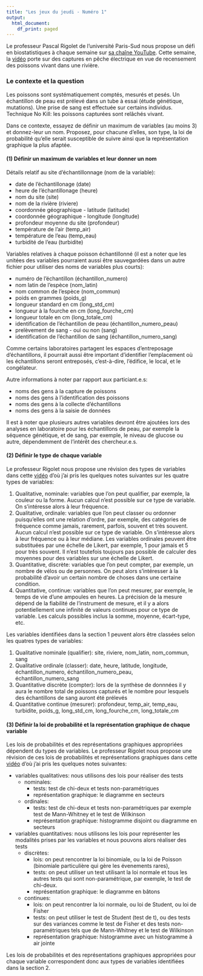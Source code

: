 ```yaml
---
title: "Les jeux du jeudi - Numéro 1"
output:
  html_document:
    df_print: paged
---
```


Le professeur Pascal Rigolet de l'université Paris-Sud nous propose un défi en biostatistiques à chaque semaine sur [sa chaîne YouTube](https://www.youtube.com/channel/UCww8jYELz4JmlkxT8FvNRAg/featured). Cette semaine, la [vidéo](https://www.youtube.com/watch?v=FgdwybC7tSg) porte sur des captures en pêche électrique en vue de recensement des poissons vivant dans une rivière. 

### Le contexte et la question 
Les poissons sont systématiquement comptés, mesurés et pesés. Un échantillon de peau est prélevé dans un tube à essai (étude génétique, mutations). Une prise de sang est effectuée sur certains individus. Technique No Kill: les poissons capturées sont relâchés vivant. 

Dans ce contexte, essayez de définir un maximum de variables (au moins 3) et donnez-leur un nom. Proposez, pour chacune d'elles, son type, la loi de probabilité qu'elle serait susceptible de suivre ainsi que la représentation graphique la plus afaptée.

#### (1) Définir un maximum de variables et leur donner un nom

Détails relatif au site d'échantillonnage (nom de la variable): 

* date de l'échantillonage (date)
* heure de l'échantillonage (heure)
* nom du site (site)
* nom de la rivière (riviere)
* coordonnée géographique - latitude (latitude)
* coordonnée géographique - longitude (longitude)
* profondeur moyenne du site (profondeur)
* température de l'air (temp_air)
* température de l'eau (temp_eau)
* turbidité de l'eau (turbidite)

Variables relatives à chaque poisson échantillonné (il est a noter que les unitées des variables pourraient aussi être sauvegardées dans un autre fichier pour utiliser des noms de variables plus courts):

* numéro de l'échantillon (échantillon_numero)
* nom latin de l'espèce (nom_latin)
* nom common de l'espèce (nom_commun)
* poids en grammes (poids_g)
* longueur standard en cm (long_std_cm)
* longueur à la fourche en cm (long_fourche_cm)
* longueur totale en cm (long_totale_cm)
* identification de l'échantillon de peau (échantillon_numero_peau)
* prelèvement de sang - oui ou non (sang)
* identification de l'échantillon de sang (échantillon_numero_sang)

Comme certains laboratoires partagent les espaces d'entreposage d'échantillons, il pourrait aussi être important d'identifier l'emplacement où les échantillons seront entreposés, c'est-à-dire, l'édifice, le local, et le congélateur.

Autre informations à noter par rapport aux particiant.e.s: 

* noms des gens à la capture de poissons
* noms des gens à l'identification des poissons
* noms des gens à la collecte d'échantillons
* noms des gens à la saisie de données

Il est à noter que plusieurs autres variables devront être ajoutées lors des analyses en laboratoire pour les échantillons de peau, par exemple la séquence génétique, et de sang, par exemple, le niveau de glucose ou autre, dépendemment de l'intérêt des chercheur.e.s.

#### (2) Définir le type de chaque variable

Le professeur Rigolet nous propose une révision des types de variables dans cette [vidéo](https://www.youtube.com/watch?v=99jDA-hN3P8) d'où j'ai pris les quelques notes suivantes sur les quatre types de variables:

1. Qualitative, nominale: variables que l'on peut qualifier, par exemple, la couleur ou la forme. Aucun calcul n'est possible sur ce type de variable. On s'intéresse alors à leur fréquence.
2. Qualitative, ordinale: variables que l'on peut classer ou ordonner puisqu'elles ont une relation d'ordre, par exemple, des catégories de fréquence comme jamais, rarement, parfois, souvent et très souvent. Aucun calcul n'est possible sur ce type de variable. On s'intéresse alors à leur fréquence ou à leur médiane. Les variables ordinales peuvent être substituées par une échelle de Likert, par exemple, 1 pour jamais et 5 pour très souvent. Il n'est toutefois toujours pas possible de calculer des moyennes pour des variables sur une échelle de Likert. 
3. Quantitative, discrète: variables que l'on peut compter, par exemple, un nombre de vélos ou de personnes. On peut alors s'intéresser à la probabilité d'avoir un certain nombre de choses dans une certaine condition.
4. Quantitative, continue: variables que l'on peut mesurer, par exemple, le temps de vie d'une ampoules en heures. La précision de la mesure dépend de la fiabilité de l'instrument de mesure, et il y a alors potentiellement une infinité de valeurs continues pour ce type de variable. Les calculs possibles inclus la somme, moyenne, écart-type, etc.

Les variables identifiées dans la section 1 peuvent alors être classées selon les quatres types de variables: 

1. Qualitative nominale (qualifier): site, riviere, nom_latin, nom_commun, sang
2. Qualitative ordinale (classer): date, heure, latitude, longitude, échantillon_numero, échantillon_numero_peau, échantillon_numero_sang
3. Quantitative discrète (compter): lors de la synthèse de donnnées il y aura le nombre total de poissons capturés et le nombre pour lesquels des échantillons de sang auront été prélevés
4. Quantitative continue (mesurer): profondeur, temp_air, temp_eau, turbidite, poids_g, long_std_cm, long_fourche_cm, long_totale_cm 

#### (3) Définir la loi de probabilité  et la représentation graphique de chaque variable

Les lois de probabilités et des représentations graphiques appropriées dépendent du types de variables. Le professeur Rigolet nous propose une révision de ces lois de probabilités et représentations graphiques dans cette [vidéo](https://www.youtube.com/watch?v=Ilx-kK5FEDQ) d'où j'ai pris les quelques notes suivantes:

* variables qualitatives: nous utilisons des lois pour réaliser des tests
  + nominales: 
      - tests: test de chi-deux et tests non-paramétriques
      - représentation graphique: le diagramme en secteurs
  + ordinales: 
      - tests: test de chi-deux et tests non-paramétriques par exemple test de Mann-Whitney et le test de Wilkinson
      - représentation graphique: histogramme disjoint ou diagramme en secteurs

* variables quantitatives: nous utilisons les lois pour représenter les modalités prises par les variables et nous pouvons alors réaliser des tests
  + discrètes: 
    - lois: on peut rencontrer la loi binomiale, ou la loi de Poisson (binomiale particulière qui gère les évenements rares), 
    - tests: on peut utiliser un test utilisant la loi normale et tous les autres tests qui sont non-paramétrique, par exemple, le test de chi-deux.
    - représentation graphique: le diagramme en bâtons
  + continues:
    - lois: on peut rencontrer la loi normale, ou loi de Student, ou loi de Fisher
    - tests: on peut utiliser le test de Student (test de t), ou des tests sur des variances comme le test de Fisher et des tests non-paramétriques tels que  de Mann-Whitney et le test de Wilkinson
    - représentation graphique: histogramme avec un histogramme à air jointe
    
Les lois de probabilités et des représentations graphiques appropriées pour chaque variable correspondent donc aux types de variables identifiées dans la section 2. 
